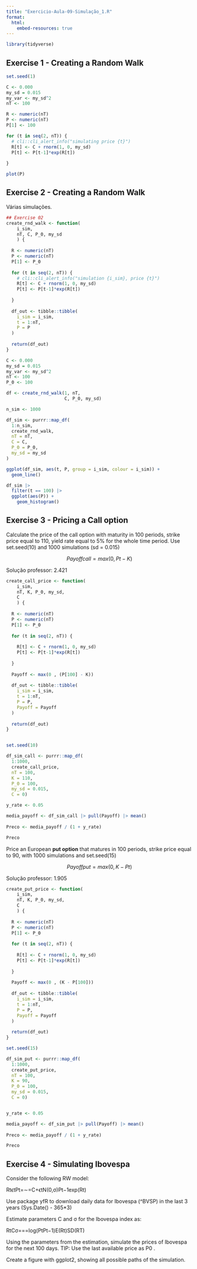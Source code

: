 ```yaml
---
title: "Exercicio-Aula-09-Simulação_1.R"
format: 
  html:
    embed-resources: true
---
```


```r
library(tidyverse)
```

## Exercise 1 - Creating a Random Walk

```r

set.seed(1)

C <- 0.000
my_sd = 0.015
my_var <- my_sd^2
nT <- 100

R <- numeric(nT)
P <- numeric(nT)
P[1] <- 100

for (t in seq(2, nT)) {
  # cli::cli_alert_info("simulating price {t}")
  R[t] <- C + rnorm(1, 0, my_sd)
  P[t] <- P[t-1]*exp(R[t])
  
}

plot(P)

```

## Exercise 2 - Creating a Random Walk

Várias simulações.

```r

## Exercise 02
create_rnd_walk <- function(
    i_sim,
    nT, C, P_0, my_sd
    ) {
  
  R <- numeric(nT)
  P <- numeric(nT)
  P[1] <- P_0
  
  for (t in seq(2, nT)) {
    # cli::cli_alert_info("simulation {i_sim}, price {t}")
    R[t] <- C + rnorm(1, 0, my_sd)
    P[t] <- P[t-1]*exp(R[t])
    
  }
  
  df_out <- tibble::tibble(
    i_sim = i_sim,
    t = 1:nT,
    P = P
  )
  
  return(df_out)
}

C <- 0.000
my_sd = 0.015
my_var <- my_sd^2
nT <- 100
P_0 <- 100

df <- create_rnd_walk(1, nT,
                      C, P_0, my_sd)

n_sim <- 1000

df_sim <- purrr::map_df(
  1:n_sim,
  create_rnd_walk,
  nT = nT,
  C = C,
  P_0 = P_0,
  my_sd = my_sd
)

```

```r
ggplot(df_sim, aes(t, P, group = i_sim, colour = i_sim)) + 
  geom_line()

df_sim |> 
  filter(t == 100) |> 
  ggplot(aes(P)) + 
    geom_histogram()

```

## Exercise 3 - Pricing a Call option

Calculate the price of the call option with maturity in 100 periods, strike price equal to 110, yield rate equal to 5% for the whole time period. Use set.seed(10) and 1000 simulations (sd = 0.015)


$$
Payoff{call} = max(0, Pt - K)
$$

Solução professor: 2.421

```r
create_call_price <- function(
    i_sim,
    nT, K, P_0, my_sd, 
    C
    ) {
  
  R <- numeric(nT)
  P <- numeric(nT)
  P[1] <- P_0
  
  for (t in seq(2, nT)) {
    
    R[t] <- C + rnorm(1, 0, my_sd)
    P[t] <- P[t-1]*exp(R[t])
    
  }
  
  Payoff <- max(0 , (P[100] - K))
  
  df_out <- tibble::tibble(
    i_sim = i_sim,
    t = 1:nT,
    P = P,
    Payoff = Payoff
  )
  
  return(df_out)
}


set.seed(10)

df_sim_call <- purrr::map_df(
  1:1000,
  create_call_price,
  nT = 100, 
  K = 110, 
  P_0 = 100,
  my_sd = 0.015,
  C = 0)

y_rate <- 0.05

media_payoff <- df_sim_call |> pull(Payoff) |> mean()  
  
Preco <- media_payoff / (1 + y_rate)

Preco
```

Price an European **put option** that matures in 100 periods, strike price equal to 90, with 1000 simulations and set.seed(15)


$$
Payoff{put} = max(0, K - Pt)
$$

Solução professor: 1.905

```r
create_put_price <- function(
    i_sim,
    nT, K, P_0, my_sd, 
    C
    ) {
  
  R <- numeric(nT)
  P <- numeric(nT)
  P[1] <- P_0
  
  for (t in seq(2, nT)) {
    
    R[t] <- C + rnorm(1, 0, my_sd)
    P[t] <- P[t-1]*exp(R[t])
    
  }
  
  Payoff <- max(0 , (K - P[100]))
  
  df_out <- tibble::tibble(
    i_sim = i_sim,
    t = 1:nT,
    P = P,
    Payoff = Payoff
  )
  
  return(df_out)
}

set.seed(15)

df_sim_put <- purrr::map_df(
  1:1000,
  create_put_price,
  nT = 100, 
  K = 90, 
  P_0 = 100,
  my_sd = 0.015,
  C = 0)


y_rate <- 0.05

media_payoff <- df_sim_put |> pull(Payoff) |> mean()  
  
Preco <- media_payoff / (1 + y_rate)

Preco

```  

## Exercise 4 - Simulating Ibovespa

Consider the following RW model:

RtϵtPt=∼=C+ϵtN(0,σ)Pt−1exp(Rt)

Use package yfR to download daily data for Ibovespa (^BVSP) in the last 3 years (Sys.Date() - 365*3)

Estimate parameters C and σ for the Ibovespa index as:

RtCσ===log(PtPt−1)E(Rt)SD(RT)

Using the parameters from the estimation, simulate the prices of Ibovespa for the next 100 days. TIP: Use the last available price as P0
.

Create a figure with ggplot2, showing all possible paths of the simulation.


```r






```

